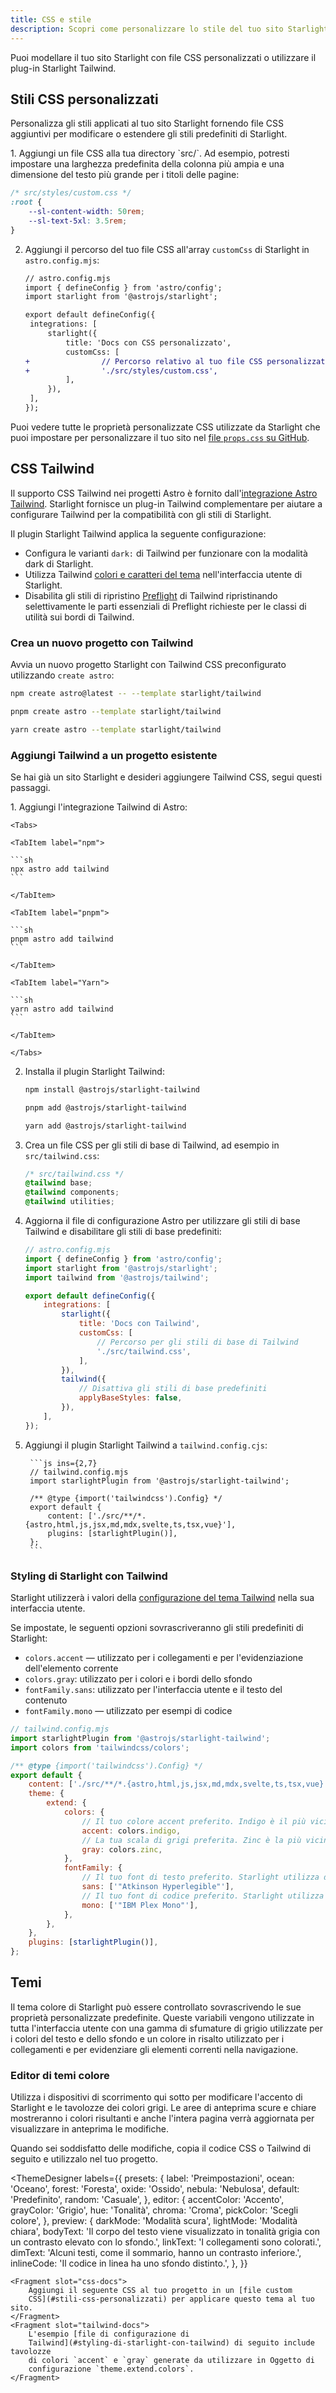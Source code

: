 ```yaml
---
title: CSS e stile
description: Scopri come personalizzare lo stile del tuo sito Starlight con CSS personalizzati o integrarlo con Tailwind CSS.
---
```



Puoi modellare il tuo sito Starlight con file CSS personalizzati o utilizzare il plug-in Starlight Tailwind.

## Stili CSS personalizzati

Personalizza gli stili applicati al tuo sito Starlight fornendo file CSS aggiuntivi per modificare o estendere gli stili predefiniti di Starlight.

<Steps>
1. Aggiungi un file CSS alla tua directory `src/`.
   Ad esempio, potresti impostare una larghezza predefinita della colonna più ampia e una dimensione del testo più grande per i titoli delle pagine:

```css
/* src/styles/custom.css */
:root {
	--sl-content-width: 50rem;
	--sl-text-5xl: 3.5rem;
}
```

2. Aggiungi il percorso del tuo file CSS all'array `customCss` di Starlight in `astro.config.mjs`:

   ```diff lang="js"
   // astro.config.mjs
   import { defineConfig } from 'astro/config';
   import starlight from '@astrojs/starlight';

   export default defineConfig({
   	integrations: [
   		starlight({
   			title: 'Docs con CSS personalizzato',
   			customCss: [
   +				// Percorso relativo al tuo file CSS personalizzato
   +				'./src/styles/custom.css',
   			],
   		}),
   	],
   });
   ```

   </Steps>

Puoi vedere tutte le proprietà personalizzate CSS utilizzate da Starlight che puoi impostare per personalizzare il tuo sito nel [file `props.css` su GitHub](https://github.com/withastro/starlight/blob/main/packages/starlight/style/props.css).

## CSS Tailwind

Il supporto CSS Tailwind nei progetti Astro è fornito dall'[integrazione Astro Tailwind](https://docs.astro.build/it/guides/integrations-guide/tailwind/).
Starlight fornisce un plug-in Tailwind complementare per aiutare a configurare Tailwind per la compatibilità con gli stili di Starlight.

Il plugin Starlight Tailwind applica la seguente configurazione:

- Configura le varianti `dark:` di Tailwind per funzionare con la modalità dark di Starlight.
- Utilizza Tailwind [colori e caratteri del tema](#styling-di-starlight-con-tailwind) nell'interfaccia utente di Starlight.
- Disabilita gli stili di ripristino [Preflight](https://tailwindcss.com/docs/preflight) di Tailwind ripristinando selettivamente le parti essenziali di Preflight richieste per le classi di utilità sui bordi di Tailwind.

### Crea un nuovo progetto con Tailwind

Avvia un nuovo progetto Starlight con Tailwind CSS preconfigurato utilizzando `create astro`:

<Tabs>
<TabItem label="npm">

```sh
npm create astro@latest -- --template starlight/tailwind
```

</TabItem>
<TabItem label="pnpm">

```sh
pnpm create astro --template starlight/tailwind
```

</TabItem>
<TabItem label="Yarn">

```sh
yarn create astro --template starlight/tailwind
```

</TabItem>
</Tabs>

### Aggiungi Tailwind a un progetto esistente

Se hai già un sito Starlight e desideri aggiungere Tailwind CSS, segui questi passaggi.

<Steps>
1. Aggiungi l'integrazione Tailwind di Astro:

    <Tabs>

    <TabItem label="npm">

    ```sh
    npx astro add tailwind
    ```

    </TabItem>

    <TabItem label="pnpm">

    ```sh
    pnpm astro add tailwind
    ```

    </TabItem>

    <TabItem label="Yarn">

    ```sh
    yarn astro add tailwind
    ```

    </TabItem>

    </Tabs>

2. Installa il plugin Starlight Tailwind:

    <Tabs>

    <TabItem label="npm">

    ```sh
    npm install @astrojs/starlight-tailwind
    ```

    </TabItem>

    <TabItem label="pnpm">

    ```sh
    pnpm add @astrojs/starlight-tailwind
    ```

    </TabItem>

    <TabItem label="Yarn">

    ```sh
    yarn add @astrojs/starlight-tailwind
    ```

    </TabItem>

    </Tabs>

3. Crea un file CSS per gli stili di base di Tailwind, ad esempio in `src/tailwind.css`:

    ```css
    /* src/tailwind.css */
    @tailwind base;
    @tailwind components;
    @tailwind utilities;
    ```

4. Aggiorna il file di configurazione Astro per utilizzare gli stili di base Tailwind e disabilitare gli stili di base predefiniti:

    ```js {11-12,16-17}
    // astro.config.mjs
    import { defineConfig } from 'astro/config';
    import starlight from '@astrojs/starlight';
    import tailwind from '@astrojs/tailwind';

    export default defineConfig({
    	integrations: [
    		starlight({
    			title: 'Docs con Tailwind',
    			customCss: [
    				// Percorso per gli stili di base di Tailwind
    				'./src/tailwind.css',
    			],
    		}),
    		tailwind({
    			// Disattiva gli stili di base predefiniti
    			applyBaseStyles: false,
    		}),
    	],
    });
    ```

5. Aggiungi il plugin Starlight Tailwind a `tailwind.config.cjs`:

        ```js ins={2,7}
        // tailwind.config.mjs
        import starlightPlugin from '@astrojs/starlight-tailwind';

        /** @type {import('tailwindcss').Config} */
        export default {
        	content: ['./src/**/*.{astro,html,js,jsx,md,mdx,svelte,ts,tsx,vue}'],
        	plugins: [starlightPlugin()],
        };
        ```

    </Steps>

### Styling di Starlight con Tailwind

Starlight utilizzerà i valori della [configurazione del tema Tailwind](https://tailwindcss.com/docs/theme) nella sua interfaccia utente.

Se impostate, le seguenti opzioni sovrascriveranno gli stili predefiniti di Starlight:

- `colors.accent` — utilizzato per i collegamenti e per l'evidenziazione dell'elemento corrente
- `colors.gray`: utilizzato per i colori e i bordi dello sfondo
- `fontFamily.sans`: utilizzato per l'interfaccia utente e il testo del contenuto
- `fontFamily.mono` — utilizzato per esempi di codice

```js {12,14,18,20}
// tailwind.config.mjs
import starlightPlugin from '@astrojs/starlight-tailwind';
import colors from 'tailwindcss/colors';

/** @type {import('tailwindcss').Config} */
export default {
	content: ['./src/**/*.{astro,html,js,jsx,md,mdx,svelte,ts,tsx,vue}'],
	theme: {
		extend: {
			colors: {
				// Il tuo colore accent preferito. Indigo è il più vicino ai valori predefiniti di Starlight.
				accent: colors.indigo,
				// La tua scala di grigi preferita. Zinc è la più vicina ai valori predefiniti di Starlight.
				gray: colors.zinc,
			},
			fontFamily: {
				// Il tuo font di testo preferito. Starlight utilizza di default una pila di font di sistema.
				sans: ['"Atkinson Hyperlegible"'],
				// Il tuo font di codice preferito. Starlight utilizza di default font monospace di sistema.
				mono: ['"IBM Plex Mono"'],
			},
		},
	},
	plugins: [starlightPlugin()],
};
```

## Temi

Il tema colore di Starlight può essere controllato sovrascrivendo le sue proprietà personalizzate predefinite.
Queste variabili vengono utilizzate in tutta l'interfaccia utente con una gamma di sfumature di grigio utilizzate per i colori del testo e dello sfondo e un colore in risalto utilizzato per i collegamenti e per evidenziare gli elementi correnti nella navigazione.

### Editor di temi colore

Utilizza i dispositivi di scorrimento qui sotto per modificare l'accento di Starlight e le tavolozze dei colori grigi.
Le aree di anteprima scure e chiare mostreranno i colori risultanti e anche l'intera pagina verrà aggiornata per visualizzare in anteprima le modifiche.

Quando sei soddisfatto delle modifiche, copia il codice CSS o Tailwind di seguito e utilizzalo nel tuo progetto.


<ThemeDesigner
	labels={{
		presets: {
			label: 'Preimpostazioni',
			ocean: 'Oceano',
			forest: 'Foresta',
			oxide: 'Ossido',
			nebula: 'Nebulosa',
			default: 'Predefinito',
			random: 'Casuale',
		},
		editor: {
			accentColor: 'Accento',
			grayColor: 'Grigio',
			hue: 'Tonalità',
			chroma: 'Croma',
			pickColor: 'Scegli colore',
		},
		preview: {
			darkMode: 'Modalità scura',
			lightMode: 'Modalità chiara',
			bodyText:
				'Il corpo del testo viene visualizzato in tonalità grigia con un contrasto elevato con lo sfondo.',
			linkText: 'I collegamenti sono colorati.',
			dimText: 'Alcuni testi, come il sommario, hanno un contrasto inferiore.',
			inlineCode: 'Il codice in linea ha uno sfondo distinto.',
		},
	}}
>
	<Fragment slot="css-docs">
		Aggiungi il seguente CSS al tuo progetto in un [file custom
		CSS](#stili-css-personalizzati) per applicare questo tema al tuo sito.
	</Fragment>
	<Fragment slot="tailwind-docs">
		L'esempio [file di configurazione di
		Tailwind](#styling-di-starlight-con-tailwind) di seguito include tavolozze
		di colori `accent` e `gray` generate da utilizzare in Oggetto di
		configurazione `theme.extend.colors`.
	</Fragment>
</ThemeDesigner>
